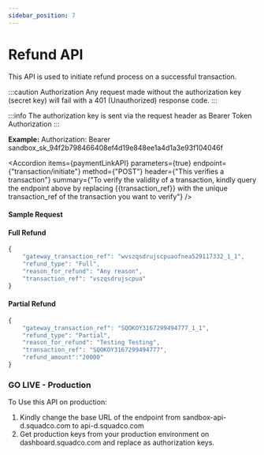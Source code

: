 ```yaml
---
sidebar_position: 7
---
```



# Refund API

This API is used to initiate refund process on a successful transaction.

:::caution Authorization
Any request made without the authorization key (secret key) will fail with a 401 (Unauthorized) response code.
:::

:::info
The authorization key is sent via the request header as Bearer Token Authorization
:::

**Example:**
Authorization: Bearer sandbox_sk_94f2b798466408ef4d19e848ee1a4d1a3e93f104046f

<Accordion 
    items={paymentLinkAPI} 
    parameters={true} 
    endpoint={"transaction/initiate"} 
    method={"POST"} 
    header={"This verifies a transaction"} 
    summary={"To verify the validity of a transaction, kindly query the endpoint above by replacing {{transaction_ref}} with the unique transaction_ref of the transaction you want to verify"}
/>

<AccordionCode items={paymentLinkResponse}/>

#### Sample Request

#### Full Refund

```js
{
    "gateway_transaction_ref": "wvszqsdrujscpuaofnea529117332_1_1",
    "refund_type": "Full",
    "reason_for_refund": "Any reason",
    "transaction_ref": "vszqsdrujscpua"
}
```

#### Partial Refund

```js
{
    "gateway_transaction_ref": "SQOKOY3167299494777_1_1",
    "refund_type": "Partial",
    "reason_for_refund": "Testing Testing",
    "transaction_ref": "SQOKOY3167299494777",
    "refund_amount":"20000"
}
```

### GO LIVE - Production
To Use this API on production:

1. Kindly change the base URL of the endpoint from sandbox-api-d.squadco.com to api-d.squadco.com
2. Get production keys from your production environment on dashboard.squadco.com and replace as authorization keys.


